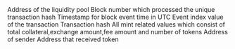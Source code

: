 <ParamField path="contract_address">
Address of the liquidity pool
</ParamField>
<ParamField path="evt_block_number">
Block number which processed the unique transaction hash
</ParamField>
<ParamField path="evt_block_time">
Timestamp for block event time in UTC
</ParamField>
<ParamField path="evt_index">
Event index value of the transaction
</ParamField>
<ParamField path="evt_tx_hash">
Transaction hash
</ParamField>
<ParamField path="mintvalues">
All mint related values which consist of total collateral,exchange amount,fee amount and number of tokens
</ParamField>
<ParamField path="user">
Address of sender
</ParamField>
<ParamField path="recipient">
Address that received token
</ParamField>
